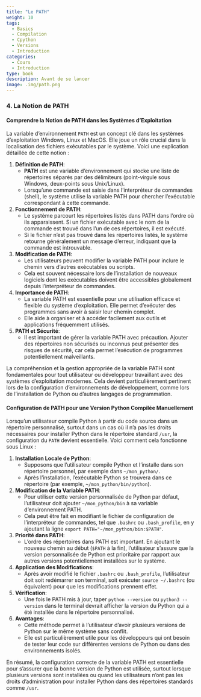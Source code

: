 ```yaml
---
title: "Le PATH"
weight: 10
tags:
  - Basics
  - Compilation
  - Cpython
  - Versions
  - Introduction
categories:
  - Cours
  - Introduction
type: book
description: Avant de se lancer
image: .img/path.png
---
```


### 4. La Notion de PATH

#### Comprendre la Notion de PATH dans les Systèmes d'Exploitation
La variable d'environnement `PATH` est un concept clé dans les systèmes d'exploitation Windows, Linux et MacOS. Elle joue un rôle crucial dans la localisation des fichiers exécutables par le système. Voici une explication détaillée de cette notion :

1. **Définition de PATH**:
   - **PATH** est une variable d'environnement qui stocke une liste de répertoires séparés par des délimiteurs (point-virgule sous Windows, deux-points sous Unix/Linux).
   - Lorsqu'une commande est saisie dans l'interpréteur de commandes (shell), le système utilise la variable PATH pour chercher l'exécutable correspondant à cette commande.

2. **Fonctionnement de PATH**:
   - Le système parcourt les répertoires listés dans PATH dans l'ordre où ils apparaissent. Si un fichier exécutable avec le nom de la commande est trouvé dans l'un de ces répertoires, il est exécuté.
   - Si le fichier n'est pas trouvé dans les répertoires listés, le système retourne généralement un message d'erreur, indiquant que la commande est introuvable.

3. **Modification de PATH**:
   - Les utilisateurs peuvent modifier la variable PATH pour inclure le chemin vers d'autres exécutables ou scripts.
   - Cela est souvent nécessaire lors de l'installation de nouveaux logiciels dont les exécutables doivent être accessibles globalement depuis l'interpréteur de commandes.

4. **Importance de PATH**:
   - La variable PATH est essentielle pour une utilisation efficace et flexible du système d'exploitation. Elle permet d'exécuter des programmes sans avoir à saisir leur chemin complet.
   - Elle aide à organiser et à accéder facilement aux outils et applications fréquemment utilisés.

5. **PATH et Sécurité**:
   - Il est important de gérer la variable PATH avec précaution. Ajouter des répertoires non sécurisés ou inconnus peut présenter des risques de sécurité, car cela permet l'exécution de programmes potentiellement malveillants.

La compréhension et la gestion appropriée de la variable PATH sont fondamentales pour tout utilisateur ou développeur travaillant avec des systèmes d'exploitation modernes. Cela devient particulièrement pertinent lors de la configuration d'environnements de développement, comme lors de l'installation de Python ou d'autres langages de programmation.

#### Configuration de PATH pour une Version Python Compilée Manuellement

Lorsqu'un utilisateur compile Python à partir du code source dans un répertoire personnalisé, surtout dans un cas où il n'a pas les droits nécessaires pour installer Python dans le répertoire standard `/usr`, la configuration du `PATH` devient essentielle. Voici comment cela fonctionne sous Linux :

1. **Installation Locale de Python**:
   - Supposons que l'utilisateur compile Python et l'installe dans son répertoire personnel, par exemple dans `~/mon_python/`.
   - Après l'installation, l'exécutable Python se trouvera dans ce répertoire (par exemple, `~/mon_python/bin/python`).

2. **Modification de la Variable PATH**:
   - Pour utiliser cette version personnalisée de Python par défaut, l'utilisateur doit ajouter `~/mon_python/bin` à sa variable d'environnement PATH.
   - Cela peut être fait en modifiant le fichier de configuration de l'interpréteur de commandes, tel que `.bashrc` ou `.bash_profile`, en y ajoutant la ligne `export PATH="~/mon_python/bin:$PATH"`.

3. **Priorité dans PATH**:
   - L'ordre des répertoires dans PATH est important. En ajoutant le nouveau chemin au début (`$PATH` à la fin), l'utilisateur s'assure que la version personnalisée de Python est prioritaire par rapport aux autres versions potentiellement installées sur le système.

4. **Application des Modifications**:
   - Après avoir modifié le fichier `.bashrc` ou `.bash_profile`, l'utilisateur doit soit redémarrer son terminal, soit exécuter `source ~/.bashrc` (ou équivalent) pour que les modifications prennent effet.

5. **Vérification**:
   - Une fois le PATH mis à jour, taper `python --version` ou `python3 --version` dans le terminal devrait afficher la version du Python qui a été installée dans le répertoire personnalisé.

6. **Avantages**:
   - Cette méthode permet à l'utilisateur d'avoir plusieurs versions de Python sur le même système sans conflit.
   - Elle est particulièrement utile pour les développeurs qui ont besoin de tester leur code sur différentes versions de Python ou dans des environnements isolés.

En résumé, la configuration correcte de la variable PATH est essentielle pour s'assurer que la bonne version de Python est utilisée, surtout lorsque plusieurs versions sont installées ou quand les utilisateurs n'ont pas les droits d'administration pour installer Python dans des répertoires standards comme `/usr`.